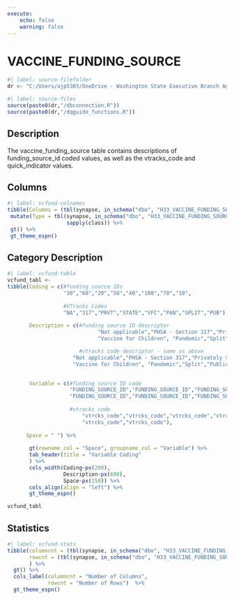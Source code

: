 ```yaml
---
execute:
    echo: false
    warning: false
---
```


# VACCINE_FUNDING_SOURCE {.unnumbered}

```r
#| label: source-filefolder
dr <- "C:/Users/ajp5303/OneDrive - Washington State Executive Branch Agencies/source_scripts"
```

```r
#| label: source-files
source(paste0(dr,"/dbconnection.R"))
source(paste0(dr,"/dqguide_functions.R"))
```

## Description

The vaccine_funding_source table contains descriptions of funding_source_id coded values, as well as the vtracks_code and quick_indicator values.

## Columns

```r
#| label: vcfund-colnames
tibble(Columns = (tbl(synapse, in_schema("dbo", "H33_VACCINE_FUNDING_SOURCE")) %>% colnames())) %>%
 mutate(Type = tbl(synapse, in_schema("dbo", "H33_VACCINE_FUNDING_SOURCE")) %>% head(1) %>% as_tibble() %>% 
                   sapply(class)) %>%
 gt() %>%
 gt_theme_espn()
```

## Category Description

```r
#| label: vcfund-table
vcfund_tabl <-
tibble(Coding = c(#funding source IDs
                  "30","60","20","50","40","100","70","10", 
                  
                  #VTracks Codes
                  "NA","317","PRVT","STATE","VFC","PAN","SPLIT","PUB"),
		  
       Description = c(#funding source ID descriptor
			                 "Not applicable","PHSA - Section 317","Privately Supplied", "State Supplied", 
			                 "Vaccine for Children", "Pandemic","Split","Publicly Supplied",

                       #vtracks code descriptor - same as above
                     "Not applicable","PHSA - Section 317","Privately Supplied", "State Supplied", 
                     "Vaccine for Children", "Pandemic","Split","Publicly Supplied"),

       
       Variable = c(#funding source ID code
                    "FUNDING_SOURCE_ID","FUNDING_SOURCE_ID","FUNDING_SOURCE_ID","FUNDING_SOURCE_ID",
                    "FUNDING_SOURCE_ID","FUNDING_SOURCE_ID","FUNDING_SOURCE_ID","FUNDING_SOURCE_ID",
                    
                    #vtracks code
		                "vtrcks_code","vtrcks_code","vtrcks_code","vtrcks_code","vtrcks_code","vtrcks_code",
		                "vtrcks_code","vtrcks_code"),
                    
      Space = " ") %>%
  
       gt(rowname_col = "Space", groupname_col = "Variable") %>%
       tab_header(title = "Variable Coding"
       ) %>%
       cols_width(Coding~px(200),
                  Description~px(600),
                  Space~px(150)) %>%
       cols_align(align = "left") %>%
       gt_theme_espn()

vcfund_tabl
```

## Statistics

```r
#| label: vcfund-stats
tibble(columncnt = (tbl(synapse, in_schema("dbo", "H33_VACCINE_FUNDING_SOURCE")) %>% ncol()),
       rowcnt = (tbl(synapse, in_schema("dbo", "H33_VACCINE_FUNDING_SOURCE"))) %>% nrow2()
       ) %>%
  gt() %>%
  cols_label(columncnt = "Number of Columns",
             rowcnt = "Number of Rows")  %>%
  gt_theme_espn()
```
